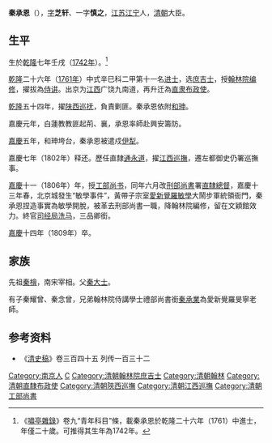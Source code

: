 '''秦承恩'''（{{bd|1742年||1809年|catIdx=Q}}），[[表字|字]]'''芝轩'''、一字'''慎之'''，[[江苏|江苏]][[江宁|江宁]]人，[[清朝|清朝]]大臣。

== 生平 ==
生於[[乾隆|乾隆]]七年壬戌（[[1742年|1742年]]）。<ref>《[[嘯亭雜錄|嘯亭雜錄]]》卷九“青年科目”條，載秦承恩於乾隆二十六年（1761）中進士，年僅二十歲。可推得其生年為1742年。</ref>

[[乾隆|乾隆]]二十六年（[[1761年|1761年]]）中式辛巳科二甲第十一名[[进士|进士]]，选[[庶吉士|庶吉士]]，授[[翰林院编修|翰林院编修]]，擢拔為[[侍讲|侍讲]]。出京为[[江西|江西]]广饶九南道，再升迁為[[直隶|直隶]][[布政使|布政使]]。

[[乾隆|乾隆]]五十四年，擢[[陕西|陕西]][[巡抚|巡抚]]，負責剿匪。秦承恩依附[[和珅|和珅]]。

嘉慶元年，白蓮教教匪起荊、襄，承恩率師赴興安籌防。

[[嘉慶|嘉慶]]五年，和珅垮台，秦承恩被遣戍[[伊犁|伊犁]]。

嘉慶七年（1802年）释还。歷任直隸[[通永道|通永道]]，擢[[江西巡撫|江西巡撫]]，遷左都御史仍署巡撫事。

[[嘉慶|嘉慶]]十一（1806年）年，授[[工部尚书|工部尚书]]，同年六月改[[刑部尚書|刑部尚書]]署[[直隸總督|直隸總督]]，嘉慶十三年春，北京城發生“敏學事件”，黃帶子宗室[[愛新覺羅敏學|愛新覺羅敏學]]大鬧步軍統領衙門，秦承恩捏造事實為敏學開脫，被革去刑部尚書一職，降翰林院編修，留在文穎館效力。終官[[司经局|司经局]][[洗马_(官名)|洗马]]，三品卿銜。

[[嘉慶|嘉慶]]十四年（1809年）卒。

== 家族 ==
先祖[[秦檜|秦檜]]，南宋宰相。父[[秦大士|秦大士]]。

有子秦耀曾、秦念曾，兄弟翰林院侍講學士禮部尚書銜[[秦承業|秦承業]]為愛新覺羅旻寧老師。

== 参考资料 ==
{{reflist}}
*《[[清史稿|清史稿]]》卷三百四十五 列传一百三十二

{{乾隆二十六年辛巳恩科殿試金榜}}
{{清朝江西巡抚}}

{{Authority control}}

{{DEFAULTSORT:Qin秦}}
[[Category:南京人|Category:南京人]]
[[Category:秦姓|C]]
[[Category:清朝翰林院庶吉士|Category:清朝翰林院庶吉士]]
[[Category:清朝翰林|Category:清朝翰林]]
[[Category:清朝直隸布政使|Category:清朝直隸布政使]]
[[Category:清朝陝西巡撫|Category:清朝陝西巡撫]]
[[Category:清朝江西巡撫|Category:清朝江西巡撫]]
[[Category:清朝工部尚書|Category:清朝工部尚書]]